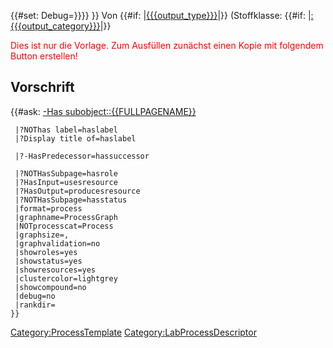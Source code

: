 <includeonly>{{#set: Debug={{{debug|{{Helper/Strings/No}}}}}}}
<!-- {{#replace:{{PAGENAME}}|<nowiki> </nowiki>|_}} -->
{{DISPLAYTITLE:{{#replace:{{{name}}}|_|<nowiki/> <nowiki/>}}}}
[[Category:ProcessTemplate]]
Von {{#if: {{{output_type|}}}|[[{{{output_type}}}]]|{{Message/NotDefined}}}} 
(Stoffklasse: {{#if: {{{output_category|}}}|[[:{{{output_category}}}]]|{{Message/NotDefined}}}}

<span style="color:red">Dies ist nur die Vorlage. Zum Ausfüllen zunächst einen Kopie mit folgendem Button erstellen!</span>
{{LabProcess/CreateInstanceLink |output_category={{{output_category|}}} |output_type={{{output_type|}}}}}

== Vorschrift ==
<!-- Version 1
{{#ask: [[Category:Prozessschritt Deskriptor]] [[-Has subobject::{{FULLPAGENAME}}]]
 |?-Vorgänger=Nachfolger
 |?-Gleichzeitig mit=Gleichzeitig
 |?Unterseite=Dokumentation
 |?mainlabel=-
 |format=graph
 |graphcolor=yes
 |graphlink=yes
 |graphlegend=yes
 |graphlabel=yes
 |graphsize=10,10
 |rankdir=TB
 |graphname=plot
}} -->

<!-- Version 2 -->
{{#ask: [[Category:LabProcessDescriptor]] [[-Has subobject::{{FULLPAGENAME}}]]
  |?NOThas label=haslabel
  |?Display title of=haslabel
<!--   |?has OrSuccessor=hasorsuccessor  -->
  |?-HasPredecessor=hassuccessor 
<!--   |?has ConTrueSuccessor=hascontruesuccessor 
  |?has ConFalseSuccessor =hasconfalsesuccessor 
  |?has Condition=hascondition  -->
  |?NOTHasSubpage=hasrole 
  |?HasInput=usesresource
  |?HasOutput=producesresource
  |?NOTHasSubpage=hasstatus
  |format=process
  |graphname=ProcessGraph
  |NOTprocesscat=Process
  |graphsize={{{width|15}}},{{{hight|15}}}
  |graphvalidation=no
  |showroles=yes
  |showstatus=yes
  |showresources=yes 
  |clustercolor=lightgrey
  |showcompound=no
  |debug=no
  |rankdir={{{rank|TB}}}
 }}

</includeonly>